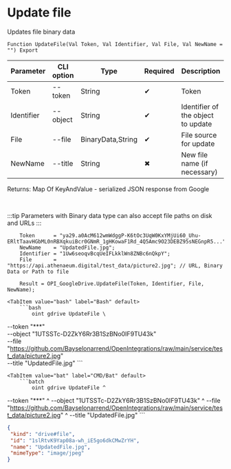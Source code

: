 ﻿---
sidebar_position: 8
---


# Update file
 Updates file binary data



`Function UpdateFile(Val Token, Val Identifier, Val File, Val NewName = "") Export`

  | Parameter | CLI option | Type | Required | Description |
  |-|-|-|-|-|
  | Token | --token | String | &#x2714; | Token |
  | Identifier | --object | String | &#x2714; | Identifier of the object to update |
  | File | --file | BinaryData,String | &#x2714; | File source for update |
  | NewName | --title | String | &#x2716; | New file name (if necessary) |

  
  Returns:  Map Of KeyAndValue - serialized JSON response from Google

<br/>

:::tip
Parameters with Binary data type can also accept file paths on disk and URLs
:::
<br/>


```bsl title="1C:Enterprise/OneScript code example"
    Token      = "ya29.a0AcM612wmWdggP-K6tOc3UqW0KxYMjUi60_Uhu-ERltTaavHGbML0nRBXqkuiBcr0GNmR_1gHKowaF1Rd_4Q5Amc9O23DEBZ95sNEGnpR5...";
    NewName    = "UpdatedFile.jpg";
    Identifier = "1Uw6seoqvBcqUeIFLkklWn8ZNBc6nQkpY";
    File       = "https://api.athenaeum.digital/test_data/picture2.jpg"; // URL, Binary Data or Path to file

    Result = OPI_GoogleDrive.UpdateFile(Token, Identifier, File, NewName);
```
 

 <Tabs>
  
    <TabItem value="bash" label="Bash" default>
        ```bash
            oint gdrive UpdateFile \
 --token "***" \
 --object "1UTSSTc-D2ZkY6Rr3B1SzBNo0IF9TU43k" \
 --file "https://github.com/Bayselonarrend/OpenIntegrations/raw/main/service/test_data/picture2.jpg" \
 --title "UpdatedFile.jpg"
        ```
    </TabItem>
  
    <TabItem value="bat" label="CMD/Bat" default>
        ```batch
            oint gdrive UpdateFile ^
 --token "***" ^
 --object "1UTSSTc-D2ZkY6Rr3B1SzBNo0IF9TU43k" ^
 --file "https://github.com/Bayselonarrend/OpenIntegrations/raw/main/service/test_data/picture2.jpg" ^
 --title "UpdatedFile.jpg"
        ```
    </TabItem>
</Tabs>


```json title="Result"
{
 "kind": "drive#file",
 "id": "1slRtvK9Yap08a-wh_iE5go6dkCMwZrYH",
 "name": "UpdatedFile.jpg",
 "mimeType": "image/jpeg"
}
```
